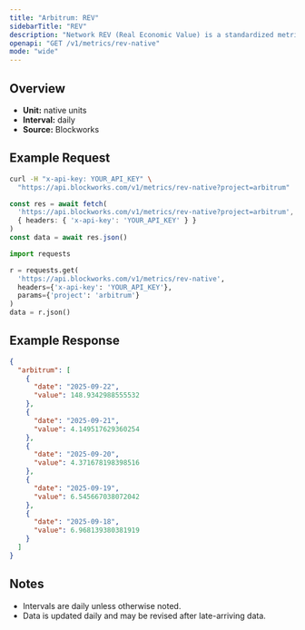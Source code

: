 ```yaml
---
title: "Arbitrum: REV"
sidebarTitle: "REV"
description: "Network REV (Real Economic Value) is a standardized metric that tracks blockchain value accrual generated by user activity. REV consists of both in-protocol transaction fees and out-of-protocol tips that users pay for transaction execution, so it measures the monetary demand to transact onchain."
openapi: "GET /v1/metrics/rev-native"
mode: "wide"
---
```


## Overview

- **Unit:** native units
- **Interval:** daily
- **Source:** Blockworks

## Example Request

<CodeGroup>

```bash cURL
curl -H "x-api-key: YOUR_API_KEY" \
  "https://api.blockworks.com/v1/metrics/rev-native?project=arbitrum"
```

```typescript TypeScript
const res = await fetch(
  'https://api.blockworks.com/v1/metrics/rev-native?project=arbitrum',
  { headers: { 'x-api-key': 'YOUR_API_KEY' } }
)
const data = await res.json()
```

```python Python
import requests

r = requests.get(
  'https://api.blockworks.com/v1/metrics/rev-native',
  headers={'x-api-key': 'YOUR_API_KEY'},
  params={'project': 'arbitrum'}
)
data = r.json()
```

</CodeGroup>

## Example Response

```json
{
  "arbitrum": [
    {
      "date": "2025-09-22",
      "value": 148.9342988555532
    },
    {
      "date": "2025-09-21",
      "value": 4.149517629360254
    },
    {
      "date": "2025-09-20",
      "value": 4.371678198398516
    },
    {
      "date": "2025-09-19",
      "value": 6.545667038072042
    },
    {
      "date": "2025-09-18",
      "value": 6.968139380381919
    }
  ]
}
```

## Notes
- Intervals are daily unless otherwise noted.
- Data is updated daily and may be revised after late-arriving data.